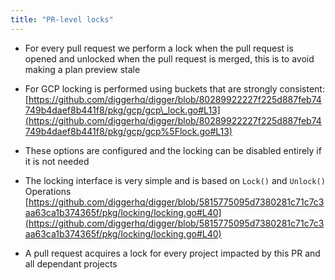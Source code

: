 ```yaml
---
title: "PR-level locks"
---
```


* For every pull request we perform a lock when the pull request is opened and unlocked when the pull request is merged, this is to avoid making a plan preview stale

* For GCP locking is performed using buckets that are strongly consistent: [https://github.com/diggerhq/digger/blob/80289922227f225d887feb74749b4daef8b441f8/pkg/gcp/gcp\_lock.go#L13](https://github.com/diggerhq/digger/blob/80289922227f225d887feb74749b4daef8b441f8/pkg/gcp/gcp%5Flock.go#L13)

* These options are configured and the locking can be disabled entirely if it is not needed

* The locking interface is very simple and is based on `Lock()` and `Unlock()` Operations [https://github.com/diggerhq/digger/blob/5815775095d7380281c71c7c3aa63ca1b374365f/pkg/locking/locking.go#L40](https://github.com/diggerhq/digger/blob/5815775095d7380281c71c7c3aa63ca1b374365f/pkg/locking/locking.go#L40)

* A pull request acquires a lock for every project impacted by this PR and all dependant projects